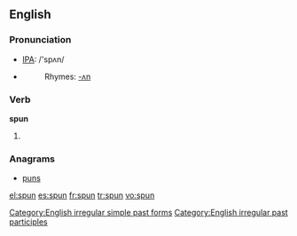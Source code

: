 ==English==

===Pronunciation===
*[[w:IPA|IPA]]: /'spʌn/
*{{audio|en-us-spun.ogg|Audio (US)}}
*:Rhymes: [[Rhymes:English:-ʌn|-ʌn]]

===Verb===
'''spun'''
# {{past of|spin}}

===Anagrams===
*[[puns]]

[[Category:English irregular simple past forms]]
[[Category:English irregular past participles]]

[[el:spun]]
[[es:spun]]
[[fr:spun]]
[[tr:spun]]
[[vo:spun]]
